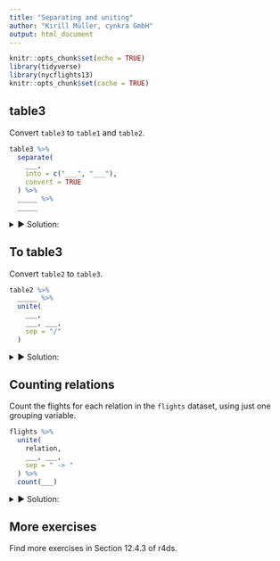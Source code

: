 ```yaml
---
title: "Separating and uniting"
author: "Kirill Müller, cynkra GmbH"
output: html_document
---
```


```r
knitr::opts_chunk$set(echo = TRUE)
library(tidyverse)
library(nycflights13)
knitr::opts_chunk$set(cache = TRUE)
```

## table3

Convert `table3` to `table1` and `table2`.

```r
table3 %>%
  separate(
    ___,
    into = c("___", "___"),
    convert = TRUE
  ) %>%
  _____ %>%
  _____
```

<details>
<summary>&#x25BA; Solution:</summary>
```r
table3 %>%
  separate(rate, into = c("cases", "population"), sep = "/", convert = TRUE)
```

```r
table3 %>%
  separate(
    rate,
    into = c("cases", "population"),
    sep = "/",
    convert = TRUE
  ) %>%
  gather(type, count, -country, -year) %>%
  arrange(country, year, type)
```
</details>

## To table3

Convert `table2` to `table3`.

```r
table2 %>%
  _____ %>%
  unite(
    ___,
    ___, ___,
    sep = "/"
  )
```

<details>
<summary>&#x25BA; Solution:</summary>
```r
table2 %>%
  spread(type, count) %>% 
  unite(rate, cases, population, sep = "/")
```
</details>

## Counting relations

Count the flights for each relation in the `flights` dataset, using just one grouping variable.

```r
flights %>%
  unite(
    relation,
    ___, ___,
    sep = " -> "
  ) %>%
  count(___)
```

<details>
<summary>&#x25BA; Solution:</summary>
```r
flights %>%
  unite(
    relation,
    origin, dest,
    sep = " -> "
  ) %>%
  count(relation)
```
</details>

## More exercises

Find more exercises in Section 12.4.3 of r4ds.
